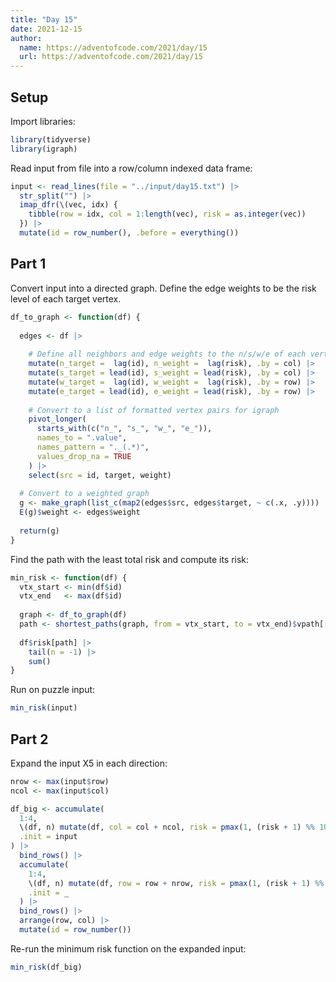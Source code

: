 ```yaml
---
title: "Day 15"
date: 2021-12-15
author:
  name: https://adventofcode.com/2021/day/15
  url: https://adventofcode.com/2021/day/15
---
```


## Setup

Import libraries:

```r

library(tidyverse)
library(igraph)

```

Read input from file into a row/column indexed data frame:

```r

input <- read_lines(file = "../input/day15.txt") |> 
  str_split("") |> 
  imap_dfr(\(vec, idx) {
    tibble(row = idx, col = 1:length(vec), risk = as.integer(vec))
  }) |> 
  mutate(id = row_number(), .before = everything())

```

## Part 1

Convert input into a directed graph. Define the edge weights to be the risk level of each target vertex.

```r

df_to_graph <- function(df) {
  
  edges <- df |> 
  
    # Define all neighbors and edge weights to the n/s/w/e of each vertex
    mutate(n_target =  lag(id), n_weight =  lag(risk), .by = col) |> 
    mutate(s_target = lead(id), s_weight = lead(risk), .by = col) |> 
    mutate(w_target =  lag(id), w_weight =  lag(risk), .by = row) |> 
    mutate(e_target = lead(id), e_weight = lead(risk), .by = row) |> 
    
    # Convert to a list of formatted vertex pairs for igraph
    pivot_longer(
      starts_with(c("n_", "s_", "w_", "e_")), 
      names_to = ".value", 
      names_pattern = "._(.*)",
      values_drop_na = TRUE
    ) |> 
    select(src = id, target, weight)
  
  # Convert to a weighted graph
  g <- make_graph(list_c(map2(edges$src, edges$target, ~ c(.x, .y))))
  E(g)$weight <- edges$weight
  
  return(g)
}

```

Find the path with the least total risk and compute its risk:

```r

min_risk <- function(df) {
  vtx_start <- min(df$id)
  vtx_end   <- max(df$id)
 
  graph <- df_to_graph(df)
  path <- shortest_paths(graph, from = vtx_start, to = vtx_end)$vpath[[1]]
  
  df$risk[path] |> 
    tail(n = -1) |> 
    sum()
}

```

Run on puzzle input:

```r

min_risk(input)

```

## Part 2

Expand the input X5 in each direction:

```r

nrow <- max(input$row)
ncol <- max(input$col)

df_big <- accumulate(
  1:4, 
  \(df, n) mutate(df, col = col + ncol, risk = pmax(1, (risk + 1) %% 10)), 
  .init = input
) |> 
  bind_rows() |> 
  accumulate(
    1:4, 
    \(df, n) mutate(df, row = row + nrow, risk = pmax(1, (risk + 1) %% 10)), 
    .init = _
  ) |> 
  bind_rows() |> 
  arrange(row, col) |> 
  mutate(id = row_number())

```

Re-run the minimum risk function on the expanded input:

```r

min_risk(df_big)

```



